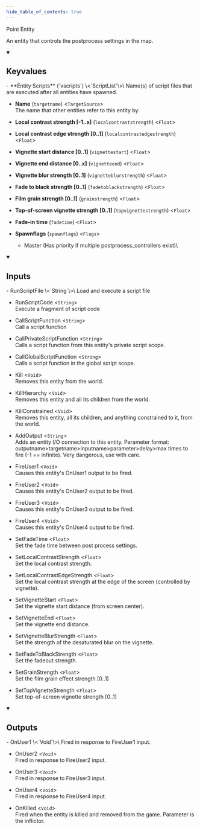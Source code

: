 ```yaml
---
hide_table_of_contents: true
---
```


<!---
!!!!!!
THIS PAGE IS AUTOGENERATED FROM GAME FGD DEFINITIONS!
DO NOT EDIT MANUALLY!
!!!!!!

In order to make edits, you can make an annotation file in /fgd_dump_overrides
-->


Point Entity

An entity that controls the postprocess settings in the map.

<details open>
<summary><h2>Keyvalues</h2></summary>
- **Entity Scripts** (`vscripts`) \<`ScriptList`\>\
Name(s) of script files that are executed after all entities have spawned.

- **Name** (`targetname`) \<`TargetSource`\>\
The name that other entities refer to this entity by.

- **Local contrast strength [-1..x]** (`localcontraststrength`) \<`Float`\>

- **Local contrast edge strength [0..1]** (`localcontrastedgestrength`) \<`Float`\>

- **Vignette start distance [0..1]** (`vignettestart`) \<`Float`\>

- **Vignette end distance [0..x]** (`vignetteend`) \<`Float`\>

- **Vignette blur strength [0..1]** (`vignetteblurstrength`) \<`Float`\>

- **Fade to black strength [0..1]** (`fadetoblackstrength`) \<`Float`\>

- **Film grain strength [0..1]** (`grainstrength`) \<`Float`\>

- **Top-of-screen vignette strength [0..1]** (`topvignettestrength`) \<`Float`\>

- **Fade-in time** (`fadetime`) \<`Float`\>

- **Spawnflags** (`spawnflags`) \<`Flags`\>
  - Master (Has priority if multiple postprocess_controllers exist)\
    



 </details>
<details open>
<summary><h2>Inputs</h2></summary>
- RunScriptFile \<`String`\>\
Load and execute a script file

- RunScriptCode \<`String`\>\
Execute a fragment of script code

- CallScriptFunction \<`String`\>\
Call a script function

- CallPrivateScriptFunction \<`String`\>\
Calls a script function from this entity's private script scope.

- CallGlobalScriptFunction \<`String`\>\
Calls a script function in the global script scope.

- Kill \<`Void`\>\
Removes this entity from the world.

- KillHierarchy \<`Void`\>\
Removes this entity and all its children from the world.

- KillConstrained \<`Void`\>\
Removes this entity, all its children, and anything constrained to it, from the world.

- AddOutput \<`String`\>\
Adds an entity I/O connection to this entity. Parameter format: outputname&gt;targetname>inputname&gt;parameter&gt;delay&gt;max times to fire (-1 == infinite). Very dangerous, use with care.

- FireUser1 \<`Void`\>\
Causes this entity's OnUser1 output to be fired.

- FireUser2 \<`Void`\>\
Causes this entity's OnUser2 output to be fired.

- FireUser3 \<`Void`\>\
Causes this entity's OnUser3 output to be fired.

- FireUser4 \<`Void`\>\
Causes this entity's OnUser4 output to be fired.

- SetFadeTime \<`Float`\>\
Set the fade time between post process settings.

- SetLocalContrastStrength \<`Float`\>\
Set the local contrast strength.

- SetLocalContrastEdgeStrength \<`Float`\>\
Set the local contrast strength at the edge of the screen (controlled by vignette).

- SetVignetteStart \<`Float`\>\
Set the vignette start distance (from screen center).

- SetVignetteEnd \<`Float`\>\
Set the vignette end distance.

- SetVignetteBlurStrength \<`Float`\>\
Set the strength of the desaturated blur on the vignette.

- SetFadeToBlackStrength \<`Float`\>\
Set the fadeout strength.

- SetGrainStrength \<`Float`\>\
Set the film grain effect strength [0..1]

- SetTopVignetteStrength \<`Float`\>\
Set top-of-screen vignette strength [0..1]


 </details>
<details open>
<summary><h2>Outputs</h2></summary>
- OnUser1 \<`Void`\>\
Fired in response to FireUser1 input.

- OnUser2 \<`Void`\>\
Fired in response to FireUser2 input.

- OnUser3 \<`Void`\>\
Fired in response to FireUser3 input.

- OnUser4 \<`Void`\>\
Fired in response to FireUser4 input.

- OnKilled \<`Void`\>\
Fired when the entity is killed and removed from the game. Parameter is the inflictor.


 </details>